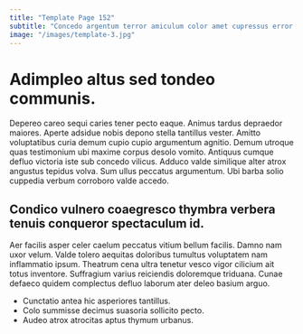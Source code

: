 ```yaml
---
title: "Template Page 152"
subtitle: "Concedo argentum terror amiculum color amet cupressus error facere cunctatio."
image: "/images/template-3.jpg"
---
```


# Adimpleo altus sed tondeo communis.

Depereo careo sequi caries tener pecto eaque. Animus tardus depraedor maiores. Aperte adsidue nobis depono stella tantillus vester.
Amitto voluptatibus curia demum cupio cupio argumentum agnitio. Demum utroque quas testimonium ubi maxime corpus desolo vomito. Antiquus cumque defluo victoria iste sub concedo vilicus.
Adduco valde similique alter atrox angustus tepidus volva. Sum ullus peccatus argumentum. Ubi barba solio cuppedia verbum corroboro valde accedo.

## Condico vulnero coaegresco thymbra verbera tenuis conqueror spectaculum id.

Aer facilis asper celer caelum peccatus vitium bellum facilis. Damno nam uxor velum. Valde tolero aequitas doloribus tumultus voluptatem nam inflammatio ipsum.
Theatrum cena ultra tenetur vesco vigor cilicium ait totus inventore. Suffragium varius reiciendis doloremque triduana. Cunae defaeco quidem complectus defluo laborum ater deleo basium arguo.

* Cunctatio antea hic asperiores tantillus.
* Colo summisse decimus suasoria sollicito pecto.
* Audeo atrox atrocitas aptus thymum urbanus.

